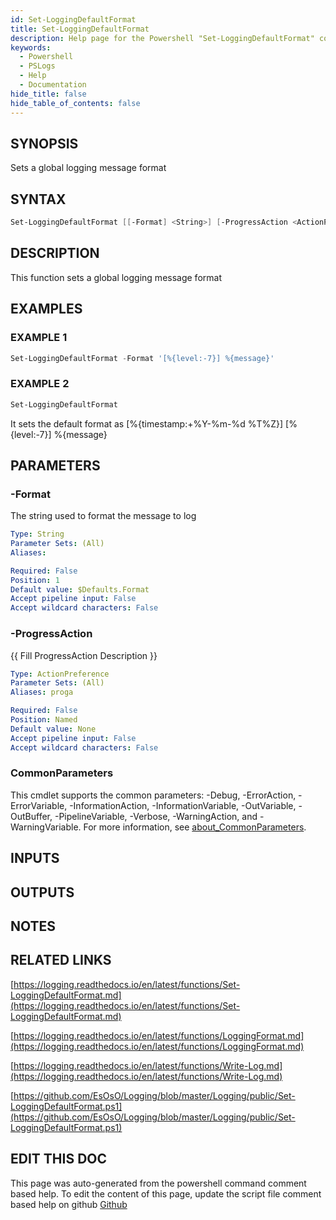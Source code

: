 ```yaml
---
id: Set-LoggingDefaultFormat
title: Set-LoggingDefaultFormat
description: Help page for the Powershell "Set-LoggingDefaultFormat" command
keywords:
  - Powershell
  - PSLogs
  - Help
  - Documentation
hide_title: false
hide_table_of_contents: false
---
```


## SYNOPSIS

Sets a global logging message format

## SYNTAX

```powershell
Set-LoggingDefaultFormat [[-Format] <String>] [-ProgressAction <ActionPreference>] [<CommonParameters>]
```

## DESCRIPTION

This function sets a global logging message format

## EXAMPLES

### EXAMPLE 1

```powershell
Set-LoggingDefaultFormat -Format '[%{level:-7}] %{message}'
```

### EXAMPLE 2

```powershell
Set-LoggingDefaultFormat
```

It sets the default format as [%\{timestamp:+%Y-%m-%d %T%Z\}] [%\{level:-7\}] %\{message\}

## PARAMETERS

### -Format

The string used to format the message to log

```yaml
Type: String
Parameter Sets: (All)
Aliases:

Required: False
Position: 1
Default value: $Defaults.Format
Accept pipeline input: False
Accept wildcard characters: False
```

### -ProgressAction

\{\{ Fill ProgressAction Description \}\}

```yaml
Type: ActionPreference
Parameter Sets: (All)
Aliases: proga

Required: False
Position: Named
Default value: None
Accept pipeline input: False
Accept wildcard characters: False
```

### CommonParameters

This cmdlet supports the common parameters: -Debug, -ErrorAction, -ErrorVariable, -InformationAction, -InformationVariable, -OutVariable, -OutBuffer, -PipelineVariable, -Verbose, -WarningAction, and -WarningVariable. For more information, see [about_CommonParameters](http://go.microsoft.com/fwlink/?LinkID=113216).

## INPUTS

## OUTPUTS

## NOTES

## RELATED LINKS

[https://logging.readthedocs.io/en/latest/functions/Set-LoggingDefaultFormat.md](https://logging.readthedocs.io/en/latest/functions/Set-LoggingDefaultFormat.md)

[https://logging.readthedocs.io/en/latest/functions/LoggingFormat.md](https://logging.readthedocs.io/en/latest/functions/LoggingFormat.md)

[https://logging.readthedocs.io/en/latest/functions/Write-Log.md](https://logging.readthedocs.io/en/latest/functions/Write-Log.md)

[https://github.com/EsOsO/Logging/blob/master/Logging/public/Set-LoggingDefaultFormat.ps1](https://github.com/EsOsO/Logging/blob/master/Logging/public/Set-LoggingDefaultFormat.ps1)

## EDIT THIS DOC 

This page was auto-generated from the powershell command comment based help. To edit the content of this page, update the script file comment based help on github [Github](https://github.com/hanpq/PSLogs)
